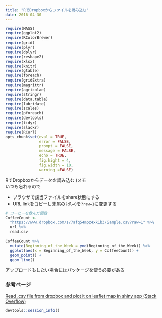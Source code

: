 ```yaml
---
title: "RでDropboxからファイルを読み込む"
date: 2016-04-30
---
```


```r
require(MASS)
require(ggplot2)
require(RColorBrewer) 
require(grid)
require(plyr)
require(dplyr)
require(reshape2)
require(xlsx)
require(knitr)
require(gtable)
require(foreach)
require(gridExtra)
require(magrittr)
require(agricolae)
require(stringr)
require(data.table)
require(lubridate)
require(scales)
require(pforeach)
require(devtools)
require(tidyr)
require(slackr)
require(RCurl)
opts_chunk$set(eval = TRUE,
               error = FALSE,
               prompt = FALSE,
               message = FALSE,
               echo = TRUE,
               fig.hight = 4,
               fig.width = 10,
               warning =FALSE)
```

RでDropboxからデータを読み込む (メモ  
いつも忘れるので  

* ブラウザで該当ファイルをshare状態にする  
* URL linkをコピーし末尾の`?dl=0`を`?raw=1`に変更する  

```r
# コーヒーを飲んだ回数
CoffeeCount <-
  "https://www.dropbox.com/s/7afq54mpz4xk1b3/Sample.csv?raw=1" %>%
  url %>%
  read.csv 

CoffeeCount %>%
  mutate(Beginning_of_the_Week = ymd(Beginning_of_the_Week)) %>%
  ggplot(aes(x = Beginning_of_the_Week, y = CoffeeCount)) +
  geom_point() +
  geom_line()
```

アップロードもしたい場合にはパッケージを使う必要がある    

### 参考ページ  
[Read .csv file from dropbox and plot it on leaflet map in shiny app (Stack Overflow)](http://stackoverflow.com/questions/35931923/read-csv-file-from-dropbox-and-plot-it-on-leaflet-map-in-shiny-app)  

```r
devtools::session_info()
```